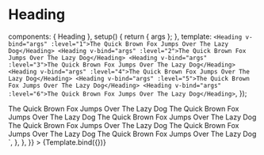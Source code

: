 
<Meta id="vue-heading" title="Vue.js Component/Heading" component={Heading} />

# Heading

  components: { Heading },
  setup() {
    return { args };
  },
  template: `
  <Heading v-bind="args" :level="1">The Quick Brown Fox Jumps Over The Lazy Dog</Heading>
  <Heading v-bind="args" :level="2">The Quick Brown Fox Jumps Over The Lazy Dog</Heading>
  <Heading v-bind="args" :level="3">The Quick Brown Fox Jumps Over The Lazy Dog</Heading>
  <Heading v-bind="args" :level="4">The Quick Brown Fox Jumps Over The Lazy Dog</Heading>
  <Heading v-bind="args" :level="5">The Quick Brown Fox Jumps Over The Lazy Dog</Heading>
  <Heading v-bind="args" :level="6">The Quick Brown Fox Jumps Over The Lazy Dog</Heading>
  `,
});

<Canvas>
  <Story
    name="Heading level 1-6"
    parameters={{
      docs: {
        source: {
          code: `
      <Heading :level="1">The Quick Brown Fox Jumps Over The Lazy Dog</Heading>
      <Heading :level="2">The Quick Brown Fox Jumps Over The Lazy Dog</Heading>
      <Heading :level="3">The Quick Brown Fox Jumps Over The Lazy Dog</Heading>
      <Heading :level="4">The Quick Brown Fox Jumps Over The Lazy Dog</Heading>
      <Heading :level="5">The Quick Brown Fox Jumps Over The Lazy Dog</Heading>
      <Heading :level="6">The Quick Brown Fox Jumps Over The Lazy Dog</Heading>
      `,
        },
      },
    }}
  >
    {Template.bind({})}
  </Story>
</Canvas>
